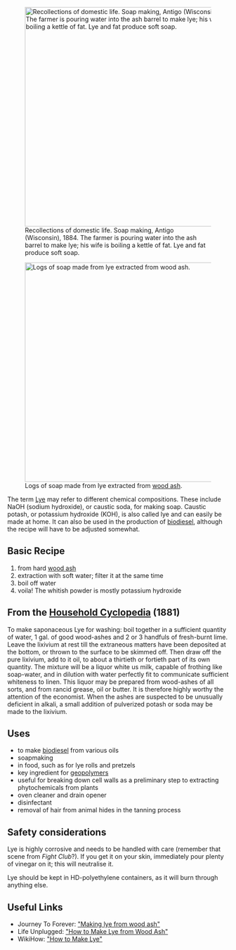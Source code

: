 
[[File:Soap_making_1884.jpg|500px|thumb|right|Recollections of domestic life. Soap making, Antigo (Wisconsin), 1884. The farmer is pouring water into the ash barrel to make lye; his wife is boiling a kettle of fat. Lye and fat produce soft soap.]] 

[[File: 640px-Soap logs all natural.jpg |500px|thumb|right| Logs of soap made from lye extracted from [[wood ash]]. ]]


The term [http://en.wikipedia.org/wiki/Lye Lye] may refer to different chemical compositions. These include NaOH (sodium hydroxide), or caustic soda, for making soap. Caustic potash, or potassium hydroxide (KOH), is also called lye and can easily be made at home. It can also be used in the production of [[biodiesel]], although the recipe will have to be adjusted somewhat.    

==Basic Recipe==
# from hard [[Ash|wood ash]] 
# extraction with soft water; filter it at the same time  
# boil off water
# voila! The whitish powder is mostly potassium hydroxide

==From the [[Household Cyclopedia]] (1881)==
To make saponaceous Lye for washing: boil together in a sufficient quantity of water, 1 gal. of good wood-ashes and 2 or 3 handfuls of fresh-burnt lime. Leave the lixivium at rest till the extraneous matters have been deposited at the bottom, or thrown to the surface to be skimmed off. Then draw off the pure lixivium, add to it oil, to about a thirtieth or fortieth part of its own quantity. The mixture will be a liquor white us milk, capable of frothing like soap-water, and in dilution with water perfectly fit to communicate sufficient whiteness to linen. This liquor may be prepared from wood-ashes of all sorts, and from rancid grease, oil or butter. It is therefore highly worthy the attention of the economist. When the ashes are suspected to be unusually deficient in alkali, a small addition of pulverized potash or soda may be made to the lixivium.

==Uses==
* to make [[biodiesel]] from various oils 
* soapmaking 
* in food, such as for lye rolls and pretzels 
* key ingredient for [http://opensourceecology.org/wiki/Geopolymers geopolymers] 
* useful for breaking down cell walls as a preliminary step to extracting phytochemicals from plants 
* oven cleaner and drain opener
* disinfectant 
* removal of hair from animal hides in the tanning process

==Safety considerations==
Lye is highly corrosive and needs to be handled with care (remember that scene from ''Fight Club''?). If you get it on your skin, immediately pour plenty of vinegar on it; this will neutralise it. 

Lye should be kept in HD-polyethylene containers, as it will burn through anything else.

==Useful Links==
* Journey To Forever: [http://journeytoforever.org/biodiesel_ashlye.html "Making lye from wood ash"]
* Life Unplugged: [http://www.lifeunplugged.net/everythingelse/make-lye-from-wood-ash.aspx "How to Make Lye from Wood Ash"]
* WikiHow: [http://www.wikihow.com/Make-Lye "How to Make Lye"]
